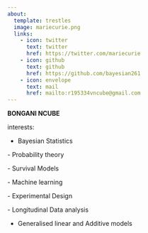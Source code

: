---
about:
  template: trestles
  image: mariecurie.png
  links:
    - icon: twitter
      text: twitter
      href: https://twitter.com/mariecurie
    - icon: github
      text: github
      href: https://github.com/bayesian261
    - icon: envelope
      text: mail
      href: mailto:r195334vncube@gmail.com
---

**BONGANI NCUBE**

interests:

 - Bayesian Statistics

\- Probability theory

\- Survival Models

\- Machine learning

\- Experimental Design

\- Longitudinal Data analysis

 - Generalised linear and Additive models
